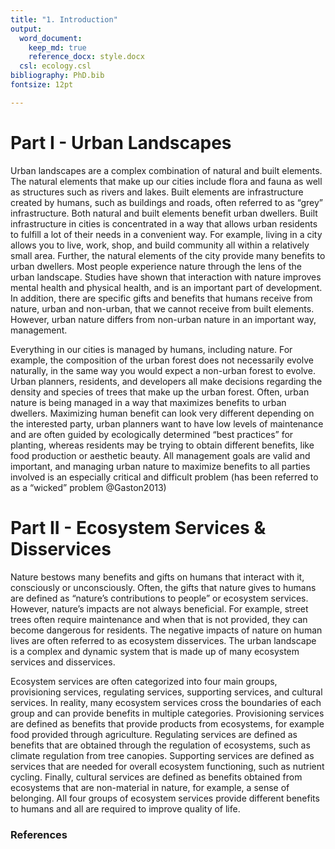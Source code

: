 ```yaml
---
title: "1. Introduction"
output: 
  word_document:
    keep_md: true 
    reference_docx: style.docx
  csl: ecology.csl
bibliography: PhD.bib
fontsize: 12pt

---
```

# Part I - Urban Landscapes  

Urban landscapes are a complex combination of natural and built elements. The 
natural elements that make up our cities include flora and fauna as well as 
structures such as rivers and lakes. Built elements are infrastructure created 
by humans, such as buildings and roads, often referred to as "grey" 
infrastructure. Both natural and built elements benefit urban dwellers. Built 
infrastructure in cities is concentrated in a way that allows urban residents to 
fulfill a lot of their needs in a convenient way. For example, living in a city 
allows you to live, work, shop, and build community all within a relatively small 
area. Further, the natural elements of the city provide many benefits to urban 
dwellers. Most people experience nature through the lens of the urban landscape. 
Studies have shown that interaction with nature improves mental health and 
physical health, and is an important part of development. In addition, there are 
specific gifts and benefits that humans receive from nature, urban and non-urban, 
that we cannot receive from built elements. However, urban nature differs from 
non-urban nature in an important way, management.  

Everything in our cities is managed by humans, including 
nature. For example, the composition of the urban forest does not necessarily 
evolve naturally, in the same way you would expect a non-urban forest to evolve. 
Urban planners, residents, and developers all make decisions regarding the 
density and species of trees that make up the urban forest. Often, urban nature 
is being managed in a way that maximizes benefits to urban dwellers. Maximizing 
human benefit can look very different depending on the interested party, urban 
planners want to have low levels of maintenance and are often guided by 
ecologically determined "best practices" for planting, whereas residents may be 
trying to obtain different benefits, like food production or aesthetic beauty. 
All management goals are valid and important, and managing urban nature to 
maximize benefits to all parties involved is an especially critical and 
difficult problem (has been referred to as a "wicked" problem @Gaston2013)

# Part II - Ecosystem Services & Disservices  
Nature bestows many benefits and gifts on humans that interact with it, 
consciously or unconsciously. Often, the gifts that nature gives to humans are 
defined as "nature's contributions to people" or ecosystem services. However, 
nature's impacts are not always beneficial. For example, street trees often 
require maintenance and when that is not provided, they can become dangerous for 
residents. The negative impacts of nature on human lives are often referred to 
as ecosystem disservices. The urban landscape is a complex and dynamic system 
that is made up of many ecosystem services and disservices.  

Ecosystem services are often categorized into four main groups, provisioning 
services, regulating services, supporting services, and cultural services. In 
reality, many ecosystem services cross the boundaries of each group and can 
provide benefits in multiple categories. Provisioning services are defined as 
benefits that provide products from ecosystems, for example food provided 
through agriculture. Regulating services are defined as benefits that are 
obtained through the regulation of ecosystems, such as climate regulation from 
tree canopies. Supporting services are defined as services that are needed 
for overall ecosystem functioning, such as nutrient cycling. Finally, cultural 
services are defined as benefits obtained from ecosystems that are non-material 
in nature, for example, a sense of belonging. All four groups of ecosystem 
services provide different benefits to humans and all are required to improve 
quality of life.  















### References